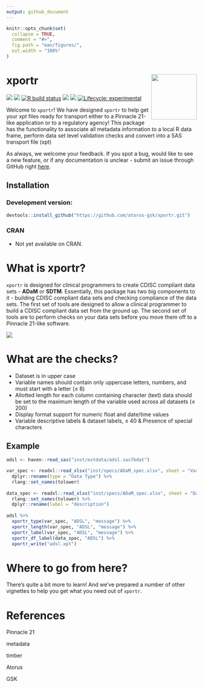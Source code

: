 ```yaml
---
output: github_document
---
```


<!-- README.md is generated from README.Rmd. Please edit that file -->

```r
knitr::opts_chunk$set(
  collapse = TRUE,
  comment = "#>",
  fig.path = "man/figures/",
  out.width = "100%"
)
```

# xportr <img src="man/figures/logo.png" align="right" alt="" width="120" />

<!-- badges: start -->
[<img src="https://img.shields.io/badge/Slack-OSTCR-blue?style=flat&logo=slack">](https://ostinclinicalresearch.slack.com)
[<img src="https://img.shields.io/badge/Slack-RValidationHub-blue?style=flat&logo=slack">](https://RValidationHub.slack.com)
[![R build status](https://github.com/atorus-research/xportr/workflows/R-CMD-check/badge.svg)](https://github.com/atorus-research/xportr/actions?workflow=R-CMD-check)
[<img src="https://img.shields.io/codecov/c/github/atorus-research/xportr">](https://codecov.io/gh/atorus-research/xportr)
[<img src="https://img.shields.io/badge/License-MIT-blue.svg">](https://github.com/atorus-research/xportr/blob/master/LICENSE)
[![Lifecycle: experimental](https://img.shields.io/badge/lifecycle-experimental-orange.svg)](https://lifecycle.r-lib.org/articles/stages.html#experimental-1)
<!-- badges: end -->

  
Welcome to `xportr`\! We have designed `xportr` to help get your xpt
files ready for transport either to a Pinnacle 21-like application or to
a regulatory agency\! This package has the functionality to associate
all metadata information to a local R data frame, perform data set level
validation checks and convert into a SAS transport file (xpt)

As always, we welcome your feedback. If you spot a bug, would like to
see a new feature, or if any documentation is unclear - submit an issue
through GitHub right
[here](https://github.com/atorus-gsk/xportr/issues). 

## Installation

### Development version:
```r
devtools::install_github("https://github.com/atorus-gsk/xportr.git")
```

### CRAN

* Not yet available on CRAN.

# What is xportr?

`xportr` is designed for clinical programmers to create CDISC compliant
data sets - **ADaM** or **SDTM**. Essentially, this package has two big
components to it - building CDISC compliant data sets and checking
compliance of the data sets. The first set of tools are designed to
allow a clinical programmer to build a CDISC compliant data set from the
ground up. The second set of tools are to perform checks on your data
sets before you move them off to a Pinnacle 21-like software.

<img src="man/figures/design_flow.png">
  
# What are the checks?
  
- Dataset is in upper case
- Variable names should contain only uppercase letters, numbers, and
must start with a letter (≤ 8)
- Allotted length for each column containing character (text) data
should be set to the maximum length of the variable used across all
datasets (≤ 200)
- Display format support for numeric float and date/time values
- Variable descriptive labels & dataset labels, ≤ 40 & Presence of
special characters


## Example

```r
adsl <- haven::read_sas("inst/extdata/adsl.sas7bdat")

var_spec <- readxl::read_xlsx("inst/specs/ADaM_spec.xlsx", sheet = "Variables") %>%
  dplyr::rename(type = "Data Type") %>%
  rlang::set_names(tolower)
  
data_spec <- readxl::read_xlsx("inst/specs/ADaM_spec.xlsx", sheet = "Datasets") %>%
  rlang::set_names(tolower) %>%
  dplyr::rename(label = "description")
  
adsl %>%
  xportr_type(var_spec, "ADSL", "message") %>%
  xportr_length(var_spec, "ADSL", "message") %>%
  xportr_label(var_spec, "ADSL", "message") %>%
  xportr_df_label(data_spec, "ADSL") %>%
  xportr_write("adsl.xpt")
```

# Where to go from here?

There’s quite a bit more to learn! And we’ve prepared a number of other
vignettes to help you get what you need out of `xportr`.

# References
  
Pinnacle 21

metadata

timber

Atorus

GSK